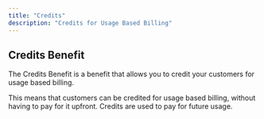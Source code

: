 ```yaml
---
title: "Credits"
description: "Credits for Usage Based Billing"
---
```


## Credits Benefit

The Credits Benefit is a benefit that allows you to credit your customers for usage based billing.

This means that customers can be credited for usage based billing, without having to pay for it upfront. Credits are used to pay for future usage.
